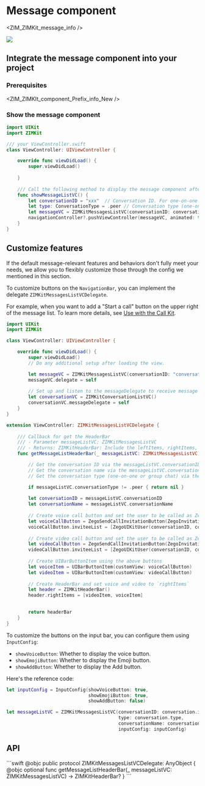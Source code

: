# Message component


<ZIM_ZIMKit_message_info />

<Frame width="200" height="auto" caption="">
    <img src="https://storage.zego.im/sdk-doc/Pics/ZIMKit/IOS/swift/message_demo.gif" />
</Frame>

## Integrate the message component into your project

### Prerequisites


<ZIM_ZIMKIt_component_Prefix_info_New />

###  Show the message component

```swift ViewController.swift {1,2,13-18}
import UIKit
import ZIMKit

/// your ViewController.swift
class ViewController: UIViewController {

    override func viewDidLoad() {
        super.viewDidLoad()
        
    }
    
    /// Call the following method to display the message component after login succeeded.
    func showMessageListVC() {
        let conversationID = "xxx"  // Conversation ID. For one-on-one chats, it refers to the peer's userID. For group chats, it refers to the GroupID. 
        let type: ConversationType = .peer // Conversation type (one-on-one chats or group chats). 
        let messageVC = ZIMKitMessagesListVC(conversationID: conversationID, type: type)
        navigationController?.pushViewController(messageVC, animated: true)
    }
}
```


## Customize features

If the default message-relevant features and behaviors don't fully meet your needs, we allow you to flexibly customize those through the config we mentioned in this section.

<Accordion title="Customizing header bar" defaultOpen="false">

To customize buttons on the `NavigationBar`, you can implement the delegate `ZIMKitMessagesListVCDelegate`.

For example, when you want to add a "Start a call" button on the upper right of the message list. To learn more details, see <a href="../04-Advanced%20features/01-Use%20in%20conjunction%20with%20Call%20Kit.mdx">Use with the Call Kit</a>.

```swift ViewController.swift {48,49}
import UIKit
import ZIMKit

class ViewController: UIViewController {

    override func viewDidLoad() {
        super.viewDidLoad()
        // Do any additional setup after loading the view.

        let messageVC = ZIMKitMessagesListVC(conversationID: "conversationID", type: .peer)
        messageVC.delegate = self
        
        // Set up and listen to the messageDelegate to receive message relevant notifications if you integrated the ZIMKitConversationListVC
        let conversationVC = ZIMKitConversationListVC()
        conversationVC.messageDelegate = self
    }
}

extension ViewController: ZIMKitMessagesListVCDelegate {
    
    /// Callback for get the HeaderBar
    /// - Parameter messageListVC: ZIMKitMessagesListVC
    /// - Returns: ZIMKitHeaderBar: Include the leftItems, rightItems, and titleView
    func getMessageListHeaderBar(_ messageListVC: ZIMKitMessagesListVC) -> ZIMKitHeaderBar? {

        // Get the conversation ID via the messageListVC.conversationID 
        // Get the conversation name via the messageListVC.conversationName 
        // Get the conversation type (one-on-one or group chat) via themessageListVC.conversationType 

        if messageListVC.conversationType != .peer { return nil }
        
        let conversationID = messageListVC.conversationID
        let conversationName = messageListVC.conversationName
        
        // Create voice call button and set the user to be called as ZegoUIKitUser
        let voiceCallButton = ZegoSendCallInvitationButton(ZegoInvitationType.voiceCall.rawValue)
        voiceCallButton.inviteeList = [ZegoUIKitUser(conversationID, conversationName)]
        
        // Create video call button and set the user to be called as ZegoUIKitUser
        let videoCallButton = ZegoSendCallInvitationButton(ZegoInvitationType.videoCall.rawValue)
        videoCallButton.inviteeList = [ZegoUIKitUser(conversationID, conversationName)]
        
        // Create UIBarButtonItem using the above buttons
        let voiceItem = UIBarButtonItem(customView: voiceCallButton)
        let videoItem = UIBarButtonItem(customView: videoCallButton)
        
        // Create HeaderBar and set voice and video to `rightItems`
        let header = ZIMKitHeaderBar()
        header.rightItems = [videoItem, voiceItem]

        
        return headerBar
    }
}
```

</Accordion>

<Accordion title="Custom input bar" defaultOpen="false">

To customize the buttons on the input bar, you can configure them using `InputConfig`:

- `showVoiceButton`: Whether to display the voice button.
- `showEmojiButton`: Whether to display the Emoji button.
- `showAddButton`: Whether to display the Add button.


Here's the reference code:

```swift
let inputConfig = InputConfig(showVoiceButton: true,
                              showEmojiButton: true,
                              showAddButton: false)

let messageListVC = ZIMKitMessagesListVC(conversationID: conversation.id,
                                         type: conversation.type,
                                         conversationName: conversation.name,
                                         inputConfig: inputConfig)
```

</Accordion>

## API


<Accordion title="ZIMKitMessagesListVCDelegate" defaultOpen="false">
```swift
@objc public protocol ZIMKitMessagesListVCDelegate: AnyObject {
    @objc optional
    func getMessageListHeaderBar(_ messageListVC: ZIMKitMessagesListVC) -> ZIMKitHeaderBar?
}
```
</Accordion>

